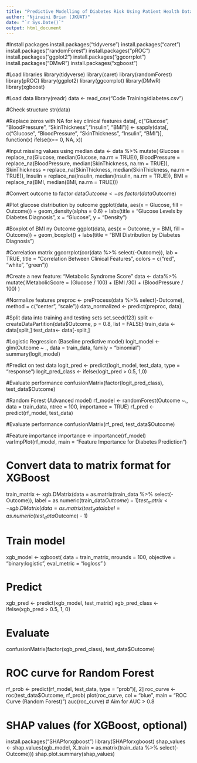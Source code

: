 ---
title: "Predictive Modelling of Diabetes Risk Using Patient Health Data"
author: "Njiraini Brian (JKUAT)"
date: "`r Sys.Date()`"
output: html_document
---


#Install packages
install.packages("tidyverse")
install.packages("caret")
install.packages("randomForest")
install.packages("pROC")
install.packages("ggplot2")
install.packages("ggcorrplot")
install.packages("DMwR")
install.packages("xgboost")

#Load libraries
library(tidyverse)
library(caret)
library(randomForest)
library(pROC)
library(ggplot2)
library(ggcorrplot)
library(DMwR)
library(xgboost)

#Load data
library(readr)
data <- read_csv("Code Training/diabetes.csv")

#Check structure
str(data)

#Replace zeros with NA for key clinical features
data[, c("Glucose", "BloodPressure", "SkinThickness","Insulin", "BMI")] <- sapply(data[, c("Glucose", "BloodPressure", "SkinThickness", "Insulin", "BMI")], function(x) ifelse(x== 0, NA, x))

#Input missing values using median
data <- data %>% 
  mutate( 
  Glucose = replace_na(Glucose, median(Glucose, na.rm = TRUE)),
  BloodPressure = replace_na(BloodPressure, median(SkinThickness, na.rm = TRUE)),
  SkinThickness = replace_na(SkinThickness, median(SkinThickness, na.rm = TRUE)),
  Insulin = replace_na(Insulin, median(Insulin, na.rm = TRUE)),
  BMI = replace_na(BMI, median(BMI, na.rm = TRUE)))
  
#Convert outcome to factor
data$Outcome <- as.factor(data$Outcome)

#Plot glucose distribution by outcome
ggplot(data, aes(x = Glucose, fill = Outcome)) +
geom_density(alpha = 0.6) +
labs(title = "Glucose Levels by Diabetes Diagnosis", x = "Glucose", y = "Density")

#Boxplot of BMI ny Outcome
ggplot(data, aes(x = Outcome, y = BMI, fill = Outcome)) +
geom_boxplot() +
labs(title = "BMI Distribution by Diabetes Diagnosis")

#Correlation matrix
ggcorrplot(cor(data %>% select(-Outcome)), 
lab = TRUE,
title = "Correlation Between Clinical Features", colors = c("red", "white", "green"))

#Create a new feature: "Metabolic Syndrome Score"
data <- data%>% 
mutate(
MetabolicScore = (Glucose / 100) + (BMI /30) + (BloodPressure / 100)
)

#Normalize features
preproc <- preProcess(data %>% select(-Outcome), method = c("center", "scale"))
data_normalized <- predict(preproc, data)

#Split data into training and testing sets
set.seed(123)
split <- createDataPartition(data$Outcome, p = 0.8, list = FALSE)
train_data <- data[split,]
test_data<- data[-split,]

#Logistic Regression (Baseline predictive model)
logit_model <- glm(Outcome ~ ., data = train_data, family = "binomial")
summary(logit_model)

#Predict on test data
logit_pred <- predict(logit_model, test_data, type = "response")
logit_pred_class <- ifelse(logit_pred > 0.5, 1,0)

#Evaluate performance
confusionMatrix(factor(logit_pred_class), test_data$Outcome)

#Random Forest (Advanced model)
rf_model <- randomForest(Outcome ~., data = train_data, ntree = 100, importance = TRUE)
rf_pred <- predict(rf_model, test_data)

#Evaluate performance
confusionMatrix(rf_pred, test_data$Outcome)

#Feature importance
importance <- importance(rf_model)
varImpPlot(rf_model, main = "Feature Importance for Diabetes Prediction")

# Convert data to matrix format for XGBoost
train_matrix <- xgb.DMatrix(data = as.matrix(train_data %>% select(-Outcome)), 
                            label = as.numeric(train_data$Outcome) - 1)
test_matrix <- xgb.DMatrix(data = as.matrix(test_data %>% select(-Outcome)), 
                           label = as.numeric(test_data$Outcome) - 1)

# Train model
xgb_model <- xgboost(
  data = train_matrix,
  nrounds = 100,
  objective = "binary:logistic",
  eval_metric = "logloss"
)

# Predict
xgb_pred <- predict(xgb_model, test_matrix)
xgb_pred_class <- ifelse(xgb_pred > 0.5, 1, 0)

# Evaluate
confusionMatrix(factor(xgb_pred_class), test_data$Outcome)

# ROC curve for Random Forest
rf_prob <- predict(rf_model, test_data, type = "prob")[, 2]
roc_curve <- roc(test_data$Outcome, rf_prob)
plot(roc_curve, col = "blue", main = "ROC Curve (Random Forest)")
auc(roc_curve)  # Aim for AUC > 0.8

# SHAP values (for XGBoost, optional)
install.packages("SHAPforxgboost")
library(SHAPforxgboost)
shap_values <- shap.values(xgb_model, X_train = as.matrix(train_data %>% select(-Outcome)))
shap.plot.summary(shap_values)
